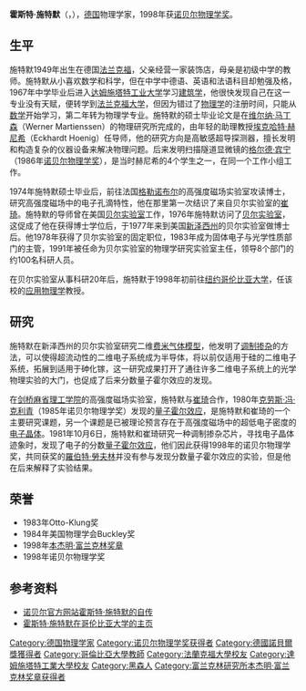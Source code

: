 {{Infobox_Scientist
| name = 霍斯特·施特默{{Nobel icon|1998年诺贝尔物理学奖|诺贝尔物理学奖}}<br />{{lang-de|Horst Störmer}}
| image = Horst Störmer.jpg
| image_size = 150px
| birth_date = {{birth date and age|1949|4|6}}
| birth_place = [[File:Flag_of_Germany_(1946-1949).svg|22px]] [[同盟國軍事佔領德國|同盟國軍事佔領德國]][[法兰克福|法兰克福]]
| death_date = 
| death_place = 
| residence = {{USA}}
| nationality = {{DEU}}
| field = [[物理學|物理學]]
| work_institution = [[哥伦比亚大学|哥伦比亚大学]]<br>[[贝尔实验室|贝尔实验室]]
| alma_mater = [[法兰克福大学|法兰克福大学]]<br>[[達姆施塔特工業大學|達姆施塔特工業大學]]
| doctoral_advisor = 
| doctoral_students = 
| known_for  = [[调制掺杂|调制掺杂]]、电子的[[分数量子霍尔效应|分数量子霍尔效应]]
| prizes = [[File:Nobel_prize_medal.svg|20px]] [[诺贝尔物理学奖|诺贝尔物理学奖]] (1998年)
| religion = 
| footnotes = 
}}

'''霍斯特·施特默'''（{{lang-de|'''Horst Störmer'''}}，{{bd|1949年|4月6日|}}），[[德国|德国]]物理学家，1998年获[[诺贝尔物理学奖|诺贝尔物理学奖]]。

==生平==
施特默1949年出生在德国[[法兰克福|法兰克福]]，父亲经营一家装饰店，母亲是初级中学的教师。施特默从小喜欢数学和科学，但在中学中德语、英语和法语科目却勉强及格，1967年中学毕业后进入[[达姆施塔特工业大学|达姆施塔特工业大学]]学习[[建筑学|建筑学]]，他很快发现自己在这一专业没有天赋，便转学到[[法兰克福大学|法兰克福大学]]，但因为错过了[[物理学|物理学]]的注册时间，只能从[[数学|数学]]开始学习，第二年转为物理学专业。施特默的硕士毕业论文是在[[维尔纳·马丁森|维尔纳·马丁森]]（Werner Martienssen）的物理研究所完成的，由年轻的助理教授[[埃克哈特·赫尼希|埃克哈特·赫尼希]]（Eckhardt Hoenig）任导师，他的研究方向是高敏感超导探测器，擅长发明和构造复杂的仪器设备来解决物理问题。后来发明扫描隧道显微镜的[[格尔德·宾宁|格尔德·宾宁]]（1986年[[诺贝尔物理学奖|诺贝尔物理学奖]]），是当时赫尼希的4个学生之一，在同一个工作小组工作。

1974年施特默硕士毕业后，前往法国[[格勒诺布尔|格勒诺布尔]]的高强度磁场实验室攻读博士，研究高强度磁场中的电子孔滴特性，他在那里第一次结识了来自贝尔实验室的[[崔琦|崔琦]]。施特默的导师曾在美国[[贝尔实验室|贝尔实验室]]工作，1976年施特默访问了[[贝尔实验室|贝尔实验室]]，这促成了他在获得博士学位后，于1977年来到美国[[新泽西州|新泽西州]]的贝尔实验室做博士后。他1978年获得了贝尔实验室的固定职位，1983年成为固体电子与光学性质部门的主管，1991年被任命为贝尔实验室的物理学研究实验室主任，领导8个部门的约100名科研人员。

在贝尔实验室从事科研20年后，施特默于1998年初前往[[纽约|纽约]][[哥伦比亚大学|哥伦比亚大学]]，任该校的[[应用物理学|应用物理学]]教授。

==研究==
施特默在新泽西州的贝尔实验室研究二维[[费米气体模型|费米气体模型]]，他发明了[[调制掺杂|调制掺杂]]的方法，可以使得超流动性的二维电子系统成为半导体，将以前仅适用于硅的二维电子系统，拓展到适用于砷化镓，这一研究成果打开了通往许多二维电子系统上的光学物理实验的大门，也促成了后来分数量子霍尔效应的发现。

在[[剑桥_(马萨诸塞州)|剑桥]][[麻省理工学院|麻省理工学院]]的高强度磁场实验室，施特默与[[崔琦|崔琦]]合作，1980年[[克劳斯·冯·克利青|克劳斯·冯·克利青]]（1985年诺贝尔物理学奖）发现的[[量子霍尔效应|量子霍尔效应]]，是施特默和崔琦的一个主要研究课题，另一个课题是已被理论预言存在于高强度磁场中的超低电子密度的[[电子晶体|电子晶体]]。1981年10月6日，施特默和崔琦研究一种调制掺杂芯片，寻找电子晶体迹象时，发现了电子的分数[[量子霍尔效应|量子霍尔效应]]，他们因此获得1998年的诺贝尔物理学奖，共同获奖的[[羅伯特·勞夫林|羅伯特·勞夫林]]并没有参与发现分数量子霍尔效应的实验，但是他在后来解释了实验结果。

==荣誉==
* 1983年Otto-Klung奖
* 1984年美国物理学会Buckley奖
* 1998年[[本杰明·富兰克林奖章|本杰明·富兰克林奖章]]
* 1998年诺贝尔物理学奖

==参考资料==
* [http://nobelprize.org/nobel_prizes/physics/laureates/1998/stormer-autobio.html 诺贝尔官方网站霍斯特·施特默的自传]
* [http://www.ap.columbia.edu/apam/AP/Stormer.html 霍斯特·施特默在哥伦比亚大学的主页]{{dead link|date=2018年5月 |bot=InternetArchiveBot |fix-attempted=yes }}

{{诺贝尔物理学奖获得者 (1976年-2000年)}}
{{富兰克林研究所本杰明·富兰克林奖章获得者}}
{{Authority control}}
{{DEFAULTSORT:S}}
[[Category:德国物理学家|Category:德国物理学家]]
[[Category:诺贝尔物理学奖获得者|Category:诺贝尔物理学奖获得者]]
[[Category:德國諾貝爾獎獲得者|Category:德國諾貝爾獎獲得者]]
[[Category:哥倫比亞大學教師|Category:哥倫比亞大學教師]]
[[Category:法蘭克福大學校友|Category:法蘭克福大學校友]]
[[Category:達姆施塔特工業大學校友|Category:達姆施塔特工業大學校友]]
[[Category:黑森人|Category:黑森人]]
[[Category:富兰克林研究所本杰明·富兰克林奖章获得者|Category:富兰克林研究所本杰明·富兰克林奖章获得者]]